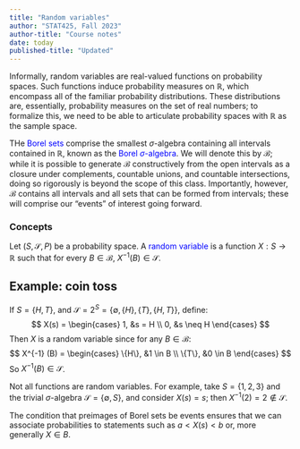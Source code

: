 ```yaml
---
title: "Random variables"
author: "STAT425, Fall 2023"
author-title: "Course notes"
date: today
published-title: "Updated"
---
```


Informally, random variables are real-valued functions on probability spaces. Such functions induce probability measures on $\mathbb{R}$, which encompass all of the familiar probability distributions. These distributions are, essentially, probability measures on the set of real numbers; to formalize this, we need to be able to articulate probability spaces with $\mathbb{R}$ as the sample space.

THe [Borel sets]{style="color:blue"} comprise the smallest $\sigma$-algebra containing all intervals contained in $\mathbb{R}$, known as the [Borel $\sigma$-algebra]{style="color:blue"}. We will denote this by $\mathcal{B}$; while it is possible to generate $\mathcal{B}$ constructively from the open intervals as a closure under complements, countable unions, and countable intersections, doing so rigorously is beyond the scope of this class. Importantly, however, $\mathcal{B}$ contains all intervals and all sets that can be formed from intervals; these will comprise our "events" of interest going forward.

### Concepts

Let $(S, \mathcal{S}, P)$ be a probability space. A [random variable]{style="color:blue"} is a function $X: S \longrightarrow \mathbb{R}$ such that for every $B \in \mathcal{B}$, $X^{-1}(B) \in \mathcal{S}$.

::: callout-note
## Example: coin toss

If $S = \{H, T\}$, and $\mathcal{S} = 2^S = \{ \emptyset, \{H\}, \{T\}, \{H, T\}\}$, define:
$$
X(s) = \begin{cases}
  1, &s = H \\
  0, &s \neq H
\end{cases}
$$
Then $X$ is a random variable since for any $B \in \mathcal{B}$:
$$
X^{-1} (B) = \begin{cases}
\{H\}, &1 \in B \\
\{T\}, &0 \in B
\end{cases}
$$
So $X^{-1}(B) \in \mathcal{S}$.

:::

Not all functions are random variables. For example, take $S = \{1, 2, 3\}$ and the trivial $\sigma$-algebra $\mathcal{S} = \{\emptyset, S\}$, and consider $X(s) = s$; then $X^{-1}(2) = 2 \not\in\mathcal{S}$.

The condition that preimages of Borel sets be events ensures that we can associate probabilities to statements such as $a < X(s) < b$ or, more generally $X \in B$. 